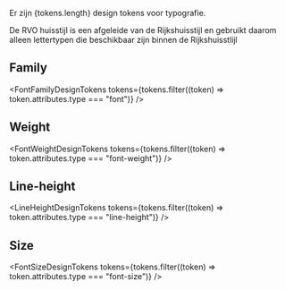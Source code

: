 

<span>Er zijn {tokens.length} design tokens voor typografie.</span>

De RVO huisstijl is een afgeleide van de Rijkshuisstijl en gebruikt daarom alleen lettertypen die beschikbaar zijn binnen
de Rijkshuisstlijl

## Family

<FontFamilyDesignTokens tokens={tokens.filter((token) => token.attributes.type === "font")} />

## Weight

<FontWeightDesignTokens tokens={tokens.filter((token) => token.attributes.type === "font-weight")} />

## Line-height

<LineHeightDesignTokens tokens={tokens.filter((token) => token.attributes.type === "line-height")} />

## Size

<FontSizeDesignTokens tokens={tokens.filter((token) => token.attributes.type === "font-size")} />
